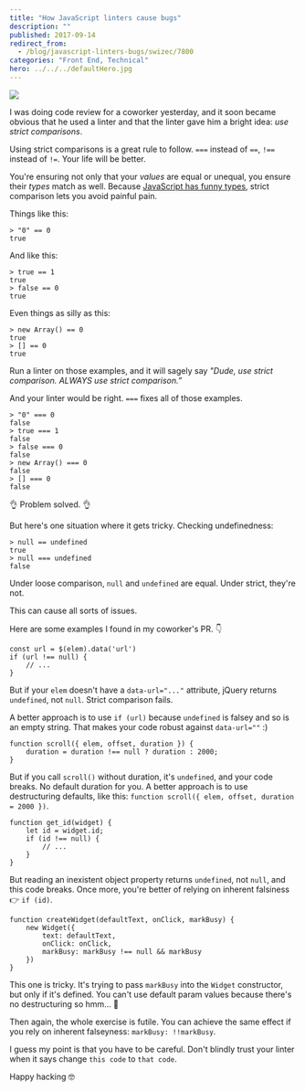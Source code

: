 ```yaml
---
title: "How JavaScript linters cause bugs"
description: ""
published: 2017-09-14
redirect_from:
  - /blog/javascript-linters-bugs/swizec/7800
categories: "Front End, Technical"
hero: ../../../defaultHero.jpg
---
```


![](https://swizec.com/blog/wp-content/uploads/2017/09/DJoDVIiVYAAOcPs.jpg-large.jpeg)

I was doing code review for a coworker yesterday, and it soon became obvious that he used a linter and that the linter gave him a bright idea: _use strict comparisons_.

Using strict comparisons is a great rule to follow. `===` instead of `==`, `!==` instead of `!=`. Your life will be better.

You're ensuring not only that your _values_ are equal or unequal, you ensure their _types_ match as well. Because [JavaScript has funny types](https://www.destroyallsoftware.com/talks/wat), strict comparison lets you avoid painful pain.

Things like this:

    > "0" == 0
    true

And like this:

    > true == 1
    true
    > false == 0
    true

Even things as silly as this:

    > new Array() == 0
    true
    > [] == 0
    true

Run a linter on those examples, and it will sagely say _"Dude, use strict comparison. ALWAYS use strict comparison.”_

And your linter would be right. `===` fixes all of those examples.

    > "0" === 0
    false
    > true === 1
    false
    > false === 0
    false
    > new Array() === 0
    false
    > [] === 0
    false

👌 Problem solved. 👌

But here's one situation where it gets tricky. Checking undefinedness:

    > null == undefined
    true
    > null === undefined
    false

Under loose comparison, `null` and `undefined` are equal. Under strict, they're not.

This can cause all sorts of issues.

Here are some examples I found in my coworker's PR. 👇

    const url = $(elem).data('url')
    if (url !== null) {
        // ...
    }

But if your `elem` doesn't have a `data-url="..."` attribute, jQuery returns `undefined`, not `null`. Strict comparison fails.

A better approach is to use `if (url)` because `undefined` is falsey and so is an empty string. That makes your code robust against `data-url=""` :)

    function scroll({ elem, offset, duration }) {
        duration = duration !== null ? duration : 2000;
    }

But if you call `scroll()` without duration, it's `undefined`, and your code breaks. No default duration for you. A better approach is to use destructuring defaults, like this: `function scroll({ elem, offset, duration = 2000 })`.

    function get_id(widget) {
        let id = widget.id;
        if (id !== null) {
            // ...
        }
    }

But reading an inexistent object property returns `undefined`, not `null`, and this code breaks. Once more, you're better of relying on inherent falsiness 👉 `if (id)`.

    function createWidget(defaultText, onClick, markBusy) {
        new Widget({
            text: defaultText,
            onClick: onClick,
            markBusy: markBusy !== null && markBusy
        })
    }

This one is tricky. It's trying to pass `markBusy` into the `Widget` constructor, but only if it's defined. You can't use default param values because there's no destructuring so hmm… 🤔

Then again, the whole exercise is futile. You can achieve the same effect if you rely on inherent falseyness: `markBusy: !!markBusy`.

I guess my point is that you have to be careful. Don't blindly trust your linter when it says change `this code` to `that code`.

Happy hacking 🤓
